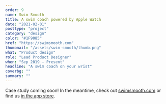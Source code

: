 ```yaml
---
order: 9
name: Swim Smooth
title: A swim coach powered by Apple Watch
date: "2021-02-01"
posttype: "project"
category: "design"
color: "#1F9085"
href: "https://swimsmooth.com"
thumbnail: "/assets/swim-smooth/thumb.png"
what: "Product design"
role: "Lead Product Designer"
when: "Sep 2019 – Present"
headline: "A swim coach on your wrist"
coverbg: ""
summary: ""
---
```


Case study coming soon! In the meantime, check out [swimsmooth.com](https://swimsmooth.com) or find us [in the app store](https://apps.apple.com/us/app/swim-smooth/id1516271521).
